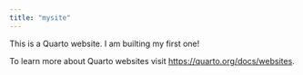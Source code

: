 ```yaml
---
title: "mysite"
---
```


This is a Quarto website. I am builting my first one!

To learn more about Quarto websites visit <https://quarto.org/docs/websites>.
